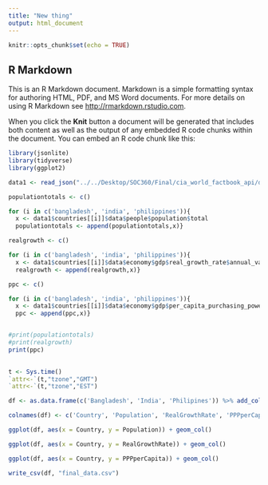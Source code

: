 ```yaml
---
title: "New thing"
output: html_document
---
```


```r
knitr::opts_chunk$set(echo = TRUE)
```

## R Markdown

This is an R Markdown document. Markdown is a simple formatting syntax for authoring HTML, PDF, and MS Word documents. For more details on using R Markdown see <http://rmarkdown.rstudio.com>.

When you click the **Knit** button a document will be generated that includes both content as well as the output of any embedded R code chunks within the document. You can embed an R code chunk like this:

```r
library(jsonlite)
library(tidyverse)
library(ggplot2)
```


```r
data1 <- read_json("../../Desktop/SOC360/Final/cia_world_factbook_api/data/factbook.json")
```


```r
populationtotals <- c()

for (i in c('bangladesh', 'india', 'philippines')){
  x <- data1$countries[[i]]$data$people$population$total
  populationtotals <- append(populationtotals,x)}

realgrowth <- c()

for (i in c('bangladesh', 'india', 'philippines')){
  x <- data1$countries[[i]]$data$economy$gdp$real_growth_rate$annual_values[[1]][1]
  realgrowth <- append(realgrowth,x)}

ppc <- c()

for (i in c('bangladesh', 'india', 'philippines')){
  x <- data1$countries[[i]]$data$economy$gdp$per_capita_purchasing_power_parity$annual_values[[1]][1]
  ppc <- append(ppc,x)}


#print(populationtotals)
#print(realgrowth)
print(ppc)
     


```

```r

t <- Sys.time()
`attr<-`(t,"tzone","GMT")
`attr<-`(t,"tzone","EST")


```


```r
df <- as.data.frame(c('Bangladesh', 'India', 'Philipines')) %>% add_column(populationtotals) %>% add_column(realgrowth %>% as.numeric()) %>% add_column(ppc %>% as.numeric())

colnames(df) <- c('Country', 'Population', 'RealGrowthRate', 'PPPperCapita')
```

```r

ggplot(df, aes(x = Country, y = Population)) + geom_col()

ggplot(df, aes(x = Country, y = RealGrowthRate)) + geom_col()

ggplot(df, aes(x = Country, y = PPPperCapita)) + geom_col()

```
```r

write_csv(df, "final_data.csv")

```

